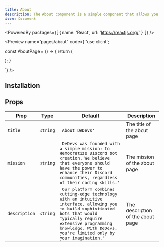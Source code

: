 ```yaml
---
title: About
description: The About component is a simple component that allows you to display information about the Quinx platform. It provides a clear, hierarchical view of tasks, allowing you to easily identify manage project timelines.
icon: Document
---
```


<PoweredBy packages={[
  { name: 'React', url: 'https://reactjs.org/' },
]} />

<Preview name="pages/about" code={`'use client';


const AboutPage = () => {
  return (
    <div className="flex w-full h-full items-center justify-center bg-primary text-black p-12">
      <About
        title="About DeDevs"
        mission="DeDevs was founded with a simple mission: to democratize Discord bot creation. We believe that everyone should have the power to enhance their Discord communities, regardless of their coding skills."
        description="Our platform combines cutting-edge technology with an intuitive interface, allowing you to build sophisticated bots that would typically require extensive programming knowledge. With DeDevs, you're limited only by your imagination."
      />
    </div>
  );
}

`} />

## Installation

<Installer packageName="pages/about" />


## Props

| Prop | Type | Default | Description |
|------|------|---------|-------------|
| `title` | `string` | `'About DeDevs'` | The title of the about page |
| `mission` | `string` | `'DeDevs was founded with a simple mission: to democratize Discord bot creation. We believe that everyone should have the power to enhance their Discord communities, regardless of their coding skills.'` | The mission of the about page |
| `description` | `string` | `'Our platform combines cutting-edge technology with an intuitive interface, allowing you to build sophisticated bots that would typically require extensive programming knowledge. With DeDevs, you're limited only by your imagination.'` | The description of the about page |

<AutoTypeTable path="node_modules/@repo/pages/about.tsx" name="AboutProps" />
